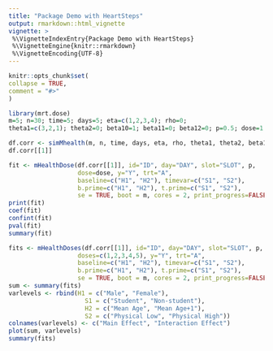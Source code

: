 ```yaml
---
title: "Package Demo with HeartSteps"
output: rmarkdown::html_vignette
vignette: >
 %\VignetteIndexEntry{Package Demo with HeartSteps}
 %\VignetteEngine{knitr::rmarkdown}
 %\VignetteEncoding{UTF-8}
---
```


```r
knitr::opts_chunk$set(
collapse = TRUE,
comment = "#>"
)
```


```r
library(mrt.dose)
m=5; n=30; time=5; days=5; eta=c(1,2,3,4); rho=0;
theta1=c(3,2,1); theta2=0; beta10=1; beta11=0; beta12=0; p=0.5; dose=1

df.corr <- simMhealth(m, n, time, days, eta, rho, theta1, theta2, beta10, beta11, beta12, p)
df.corr[[1]]
```

```r
fit <- mHealthDose(df.corr[[1]], id="ID", day="DAY", slot="SLOT", p, 
                   dose=dose, y="Y", trt="A",
                   baseline=c("H1", "H2"), timevar=c("S1", "S2"), 
                   b.prime=c("H1", "H2"), t.prime=c("S1", "S2"),
                   se = TRUE, boot = m, cores = 2, print_progress=FALSE)
print(fit)
coef(fit)
confint(fit)
pval(fit)
summary(fit)
```

```r
fits <- mHealthDoses(df.corr[[1]], id="ID", day="DAY", slot="SLOT", p, 
                   doses=c(1,2,3,4,5), y="Y", trt="A",
                   baseline=c("H1", "H2"), timevar=c("S1", "S2"), 
                   b.prime=c("H1", "H2"), t.prime=c("S1", "S2"),
                   se = TRUE, boot = m, cores = 2, print_progress=FALSE)
sum <- summary(fits)
varlevels <- rbind(H1 = c("Male", "Female"), 
                     S1 = c("Student", "Non-student"), 
                     H2 = c("Mean Age", "Mean Age+1"), 
                     S2 = c("Physical Low", "Physical High"))
colnames(varlevels) <- c("Main Effect", "Interaction Effect")
plot(sum, varlevels)
summary(fits)
```
